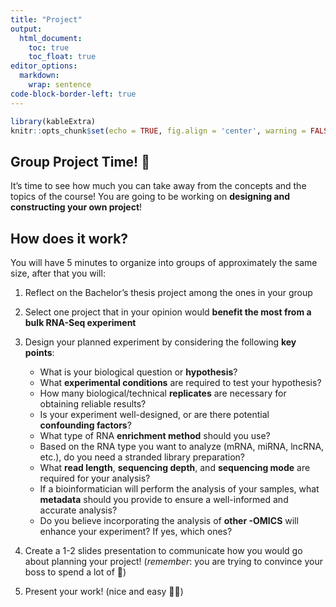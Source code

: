 ```yaml
---
title: "Project"
output: 
  html_document:
    toc: true
    toc_float: true
editor_options: 
  markdown: 
    wrap: sentence
code-block-border-left: true
---
```


```r
library(kableExtra)
knitr::opts_chunk$set(echo = TRUE, fig.align = 'center', warning = FALSE, message = FALSE)
```

## Group Project Time! 🚀
It's time to see how much you can take away from the concepts and the topics of the course! You are going to be working on **designing and constructing your own project**!

## How does it work?
You will have 5 minutes to organize into groups of approximately the same size, after that you will:

1. Reflect on the Bachelor's thesis project among the ones in your group

2. Select one project that in your opinion would **benefit the most from a bulk RNA-Seq experiment**

3. Design your planned experiment by considering the following **key points**:
    
    - What is your biological question or **hypothesis**?
    - What **experimental conditions** are required to test your hypothesis?
    - How many biological/technical **replicates** are necessary for obtaining reliable results?
    - Is your experiment well-designed, or are there potential **confounding factors**?
    - What type of RNA **enrichment method** should you use?
    - Based on the RNA type you want to analyze (mRNA, miRNA, lncRNA, etc.), do you need a stranded library preparation?
    - What **read length**, **sequencing depth**, and **sequencing mode** are required for your analysis?
    - If a bioinformatician will perform the analysis of your samples, what **metadata** should you provide to ensure a well-informed and accurate analysis?
    - Do you believe incorporating the analysis of **other -OMICS** will enhance your experiment? If yes, which ones?

4. Create a 1-2 slides presentation to communicate how you would go about planning your project! (_remember_: you are trying to convince your boss to spend a lot of 💸)

5. Present your work! (nice and easy 🤙🏼)

